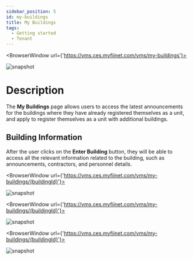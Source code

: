 ---
sidebar_position: 5
id: my-buildings
title: My Buildings
tags:
  - Getting started
  - Tenant
---


<BrowserWindow url={'https://vms.ces.myfiinet.com/vms/my-buildings'}>

![snapshot](/assets/vms/vms-my-buildings-zh-hant.png)

</BrowserWindow>

# Description

The **My Buildings** page allows users to access the latest announcements for the buildings where they have already registered themselves as a unit, and apply to register themselves as a unit with additional buildings.

## Building Information

After the user clicks on the **Enter Building** button, they will be able to access all the relevant information related to the building, such as announcements, contractors, and personnel details.

<BrowserWindow url={'https://vms.ces.myfiinet.com/vms/my-buildings/{buildingId}'}>

![snapshot](/assets/vms/vms-building-zh-hant.png)

</BrowserWindow>

<BrowserWindow url={'https://vms.ces.myfiinet.com/vms/my-buildings/{buildingId}'}>

![snapshot](/assets/vms/vms-building-contractor-zh-hant.png)

</BrowserWindow>

<BrowserWindow url={'https://vms.ces.myfiinet.com/vms/my-buildings/{buildingId}'}>

![snapshot](/assets/vms/vms-building-contractor-personnel-zh-hant.png)

</BrowserWindow>
